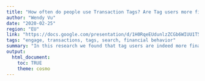 ```yaml
---
title: "How often do people use Transaction Tags? Are Tag users more financially active?"
author: "Wendy Vu"
date: "2020-02-25"
region: "EU"
link: "https://docs.google.com/presentation/d/1H0RqeEUdunlzZCGb6WIUU1T5ri6FKleJiYj9jRPnylI/edit?usp=sharing"
tags: "engage, transactions, tags, search, financial behavior"
summary: "In this research we found that tag users are indeed more financially engaged users compared to non-tag users. Also, users that use the search function to find transaction details are more financially engaged users  based on the number of external transactions in the last 35 days (however, only 4% of users get to transaction details through search)."
output: 
  html_document:
    toc: TRUE
    theme: cosmo
---
```


